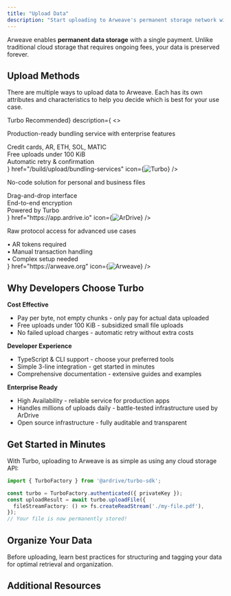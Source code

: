 ```yaml
---
title: "Upload Data"
description: "Start uploading to Arweave's permanent storage network with our recommended tools and best practices"
---
```



Arweave enables **permanent data storage** with a single payment. Unlike traditional cloud storage that requires ongoing fees, your data is preserved forever. 

## Upload Methods

There are multiple ways to upload data to Arweave. Each has its own attributes and characteristics to help you decide which is best for your use case.

<Cards>
  <Card 
    title={<span className="flex items-center gap-2">Turbo <span className="text-xs bg-green-500/10 text-green-600 dark:text-green-400 px-2 py-1 rounded-full">Recommended</span></span>}
    description={
      <>
        <p className="mb-3">Production-ready bundling service with enterprise features</p>
        <div className="space-y-1 text-sm">
          <div className="flex items-center gap-2"><CreditCard className="w-4 h-4" /> Credit cards, AR, ETH, SOL, MATIC</div>
          <div className="flex items-center gap-2"><Zap className="w-4 h-4" /> Free uploads under 100 KiB</div>
          <div className="flex items-center gap-2"><Shield className="w-4 h-4" /> Automatic retry & confirmation</div>
        </div>
      </>
    }
    href="/build/upload/bundling-services"
    icon={<Image src="/turbo.svg" alt="Turbo" width={40} height={40} />}
  />
  <Card 
    title="ArDrive"
    description={
      <>
        <p className="mb-3">No-code solution for personal and business files</p>
        <div className="space-y-1 text-sm">
          <div className="flex items-center gap-2"><Check className="w-4 h-4" /> Drag-and-drop interface</div>
          <div className="flex items-center gap-2"><Check className="w-4 h-4" /> End-to-end encryption</div>
          <div className="flex items-center gap-2"><Check className="w-4 h-4" /> Powered by Turbo</div>
        </div>
      </>
    }
    href="https://app.ardrive.io"
    icon={<Image src="/ardrive.svg" alt="ArDrive" width={40} height={40} />}
  />
  <Card 
    title="Direct to Arweave"
    description={
      <>
        <p className="mb-3">Raw protocol access for advanced use cases</p>
        <div className="space-y-1 text-sm text-muted-foreground">
          <div>• AR tokens required</div>
          <div>• Manual transaction handling</div>
          <div>• Complex setup needed</div>
        </div>
      </>
    }
    href="https://arweave.org"
    icon={<Image src="/arweave.png" alt="Arweave" width={40} height={40} />}
  />
</Cards>

## Why Developers Choose Turbo

**Cost Effective**
- Pay per byte, not empty chunks - only pay for actual data uploaded
- Free uploads under 100 KiB - subsidized small file uploads
- No failed upload charges - automatic retry without extra costs

**Developer Experience**
- TypeScript & CLI support - choose your preferred tools
- Simple 3-line integration - get started in minutes
- Comprehensive documentation - extensive guides and examples

**Enterprise Ready**
- High Availability - reliable service for production apps
- Handles millions of uploads daily - battle-tested infrastructure used by ArDrive
- Open source infrastructure - fully auditable and transparent

## Get Started in Minutes

With Turbo, uploading to Arweave is as simple as using any cloud storage API:

```typescript
import { TurboFactory } from '@ardrive/turbo-sdk';

const turbo = TurboFactory.authenticated({ privateKey });
const uploadResult = await turbo.uploadFile({
  fileStreamFactory: () => fs.createReadStream('./my-file.pdf'),
});
// Your file is now permanently stored!
```

<Cards>
  <Card 
    title="Quick Start Guide" 
    description="Upload your first file in under 5 minutes"
    href="/build/upload/bundling-services"
  />
  <Card 
    title="Payment Methods" 
    description="Credit cards, crypto, and Turbo Credits explained"
    href="/build/upload/turbo-credits"
  />
</Cards>

## Organize Your Data

Before uploading, learn best practices for structuring and tagging your data for optimal retrieval and organization.

<Cards>
  <Card 
    title="Tagging System" 
    description="Add metadata and queryable attributes to uploads"
    href="/build/upload/tagging"
  />
  <Card 
    title="Manifests" 
    description="Create folder structures and host websites"
    href="/build/upload/manifests"
  />
  <Card 
    title="Encryption" 
    description="Secure your data with client-side encryption"
    href="/build/upload/encryption"
  />
</Cards>

## Additional Resources

<Cards>
  <Card 
    title="API Reference" 
    description="Complete SDK documentation and examples"
    href="/api/upload"
  />
  <Card 
    title="Pricing Calculator" 
    description="Estimate costs for your uploads"
    href="https://turbo.ardrive.net"
  />
  <Card 
    title="Get Help" 
    description="Join our Discord community"
    href="https://discord.gg/cuCqBb5v"
  />
</Cards>
